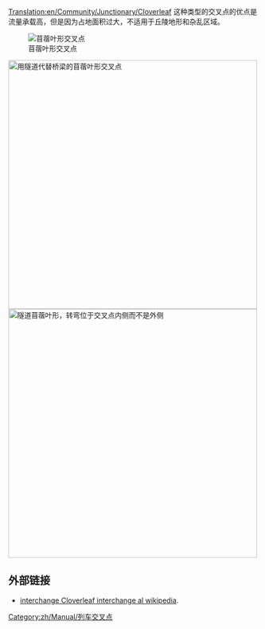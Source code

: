 [[Translation:en/Community/Junctionary/Cloverleaf]]
{{zh/Manual/Junctions/导航菜单}}
这种类型的交叉点的优点是流量承载高，但是因为占地面积过大，不适用于丘陵地形和杂乱区域。

[[File:en/Community/Junctionary/Cloverleaf.png|none|frame|苜蓿叶形交叉点]]

{{zh/社区/交叉点/交叉点评价指标|廉价|1|0|1|1|0|0|0|1|0|1|1|0|抛锚列车仅会影响单条轨道和左转|
*可同时处理 4+ 辆列车。
*没有急转弯道，占地面积较大。
*保证环形线路和对角线路分支的轨道长度大于你的列车，这样主干道就不会被等红灯的列车堵塞。
*如果桥梁减缓了你列车的速度，就换成隧道。
*如有必要，升级成[[en/Community/Junctionary/Tetrathorp-Junction|Over-Under junction]].
*面积: 10 x 10

*要能够在左转向轨道中完全容纳长度为12(6格)的列车，苜蓿叶的每边长度应该为2，苜蓿叶的起始位置应距离中央交叉点 3 格空间。
*一般情况，对于 n 形苜蓿叶形交叉点，其容纳列车的长度为7*n，n为苜蓿叶的边长。(从距离中心交叉点 2*n-1 格空间开始计算)
}}
[[File:en/Community/Junctionary/Cloverleaf with tunnels.png|none|thumb|500px|用隧道代替桥梁的苜蓿叶形交叉点]]
[[File:en/Community/Junctionary/Cloverleaf inward corners.png|none|thumb|500px|隧道苜蓿叶形，转弯位于交叉点内侧而不是外侧]]

==外部链接==
*[https://www.wikipedia.org/wiki/Cloverleaf interchange Cloverleaf interchange al wikipedia].

[[Category:zh/Manual/列车交叉点]]